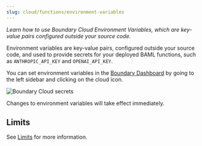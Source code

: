 ```yaml
---
slug: cloud/functions/environment-variables
---
```


_Learn how to use Boundary Cloud Environment Variables, which are key-value pairs
configured outside your source code._

Environment variables are key-value pairs, configured outside your source code,
and used to provide secrets for your deployed BAML functions, such as
`ANTHROPIC_API_KEY` and `OPENAI_API_KEY`.

You can set environment variables in the [Boundary
Dashboard](https://dashboard.boundaryml.com/) by going to the left sidebar and
clicking on the cloud icon.

<div class="flex flex-col items-center">
  <img src="/assets/cloud/set-env-vars.png" alt="Boundary Cloud secrets" />
</div>

Changes to environment variables will take effect immediately.

## Limits

See [Limits](/cloud/limits) for more information.
